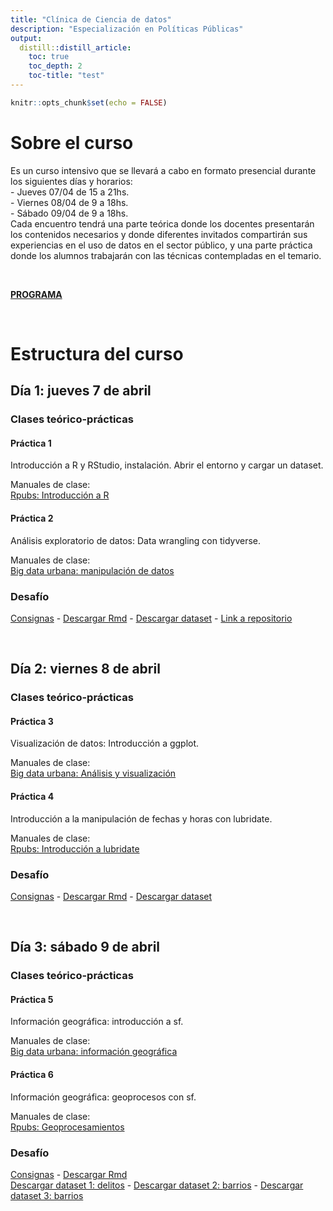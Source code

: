 ```yaml
---
title: "Clínica de Ciencia de datos"
description: "Especialización en Políticas Públicas"
output:
  distill::distill_article:
    toc: true
    toc_depth: 2
    toc-title: "test"
---
```


```r
knitr::opts_chunk$set(echo = FALSE)
```


# Sobre el curso

Es un curso intensivo que se llevará a cabo en formato presencial durante los siguientes días y horarios:  
- Jueves 07/04 de 15 a 21hs.  
- Viernes 08/04 de 9 a 18hs.  
- Sábado 09/04 de 9 a 18hs.  
Cada encuentro tendrá una parte teórica donde los docentes presentarán los contenidos necesarios y donde diferentes invitados compartirán sus experiencias en el uso de datos en el sector público, y una parte práctica donde los alumnos trabajarán con las técnicas contempladas en el temario.

&nbsp;
&nbsp;

[**PROGRAMA**](https://github.com/paulavidela/utdt_cienciadedatos/raw/main/programas/2022-EPP-CLINICA_DE_DATOS_PROGRAMA.pdf)


&nbsp;
&nbsp;

# Estructura del curso

## Día 1: jueves 7 de abril

### Clases teórico-prácticas

#### Práctica 1
Introducción a R y RStudio, instalación. Abrir el entorno y cargar un dataset.  

Manuales de clase:  
[Rpubs: Introducción a R](https://rpubs.com/angiescetta/presentacion-big-data-ciudad)



#### Práctica 2
Análisis exploratorio de datos: Data wrangling con tidyverse.

Manuales de clase:  
[Big data urbana: manipulación de datos](https://angiescetta.github.io/big-data-urbana/manipulaci%C3%B3n-de-datos.html)


### Desafío
[Consignas](https://github.com/paulavidela/utdt_cienciadedatos/raw/main/epp-clinica/desafio1.pdf) - [Descargar Rmd](epp-clinica/desafio1_template.Rmd) - [Descargar dataset](https://github.com/paulavidela/utdt_cienciadedatos/raw/main/epp-clinica/delitos2019-2020.csv) - [Link a repositorio](https://data.world/paulavidela/delitosgcba-2020-2019)

&nbsp;
&nbsp;


## Día 2: viernes 8 de abril

### Clases teórico-prácticas

#### Práctica 3
Visualización de datos: Introducción a ggplot.

Manuales de clase:  
[Big data urbana: Análisis y visualización](https://angiescetta.github.io/big-data-urbana/an%C3%A1lisis-y-visualizaci%C3%B3n-de-datos.html)



#### Práctica 4
Introducción a la manipulación de fechas y horas con lubridate. 

Manuales de clase:  
[Rpubs: Introducción a lubridate](https://rpubs.com/paulavidela/fechas)


### Desafío
[Consignas](https://github.com/paulavidela/utdt_cienciadedatos/raw/main/epp-clinica/desafio2.pdf) - [Descargar Rmd](epp-clinica/desafio2_template.Rmd) - [Descargar dataset](https://github.com/paulavidela/utdt_cienciadedatos/raw/main/epp-clinica/delitos2019-2020.csv)


&nbsp;
&nbsp;

## Día 3: sábado 9 de abril

### Clases teórico-prácticas

#### Práctica 5
Información geográfica: introducción a sf.  

Manuales de clase:  
[Big data urbana: información geográfica](https://angiescetta.github.io/big-data-urbana/informaci%C3%B3n-geogr%C3%A1fica-y-mapas.html)



#### Práctica 6
Información geográfica: geoprocesos con sf.  

Manuales de clase:  
[Rpubs: Geoprocesamientos](https://rpubs.com/paulavidela/funciones-sf)


### Desafío
[Consignas](https://github.com/paulavidela/utdt_cienciadedatos/raw/main/epp-clinica/desafio3.pdf) - [Descargar Rmd](epp-clinica/desafio3_template.Rmd)  
[Descargar dataset 1: delitos](https://github.com/paulavidela/utdt_cienciadedatos/raw/main/epp-clinica/delitos2019-2020.csv) - [Descargar dataset 2: barrios](https://github.com/paulavidela/utdt_cienciadedatos/raw/main/epp-clinica/barrios.geojson) -  [Descargar dataset 3: barrios](https://github.com/paulavidela/utdt_cienciadedatos/raw/main/epp-clinica/comunas.geojson)




